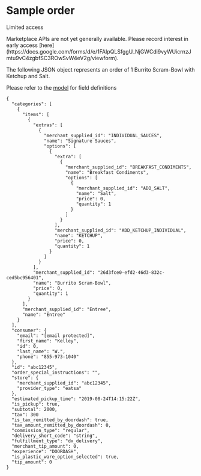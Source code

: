# Sample order

Limited access

<Warning>
Marketplace APIs are not yet generally available. Please record interest in early access [here](https://docs.google.com/forms/d/e/1FAIpQLSfggU_NjGWCdi9vyWUicrnzJmtu9vC4zgbfSC3ROwSvW4eV2g/viewform).
</Warning>

The following JSON object represents an order of 1 Burrito Scram-Bowl with Ketchup and Salt.

Please refer to the [model](/en-US/api/marketplace#section/Order) for field definitions

```
{  
  "categories": [  
    {  
      "items": [  
        {  
          "extras": [  
            {  
              "merchant_supplied_id": "INDIVIDUAL_SAUCES",  
              "name": "Signature Sauces",  
              "options": [  
                {  
                  "extra": [  
                    {  
                      "merchant_supplied_id": "BREAKFAST_CONDIMENTS",  
                      "name": "Breakfast Condiments",  
                      "options": [  
                        {  
                          "merchant_supplied_id": "ADD_SALT",  
                          "name": "Salt",  
                          "price": 0,  
                          "quantity": 1  
                        }  
                      ]  
                    }  
                  ],  
                  "merchant_supplied_id": "ADD_KETCHUP_INDIVIDUAL",  
                  "name": "KETCHUP",  
                  "price": 0,  
                  "quantity": 1  
                }  
              ]  
            }  
          ],  
          "merchant_supplied_id": "26d3fce0-efd2-46d3-832c-ced5bc956401",  
          "name": "Burrito Scram-Bowl",  
          "price": 0,  
          "quantity": 1  
        }  
      ],  
      "merchant_supplied_id": "Entree",  
      "name": "Entree"  
    }  
  ],  
  "consumer": {  
    "email": "[email protected]",  
    "first_name": "Kelley",  
    "id": 0,  
    "last_name": "W.",  
    "phone": "855-973-1040"  
  },  
  "id": "abc12345",  
  "order_special_instructions": "",  
  "store": {  
    "merchant_supplied_id": "abc12345",  
    "provider_type": "eatsa"  
  },  
  "estimated_pickup_time": "2019-08-24T14:15:22Z",  
  "is_pickup": true,  
  "subtotal": 2000,  
  "tax": 300  
  "is_tax_remitted_by_doordash": true,  
  "tax_amount_remitted_by_doordash": 0,  
  "commission_type": "regular",  
  "delivery_short_code": "string",  
  "fulfillment_type": "dx_delivery",  
  "merchant_tip_amount": 0,  
  "experience": "DOORDASH",  
  "is_plastic_ware_option_selected": true,  
  "tip_amount": 0  
}  

```

